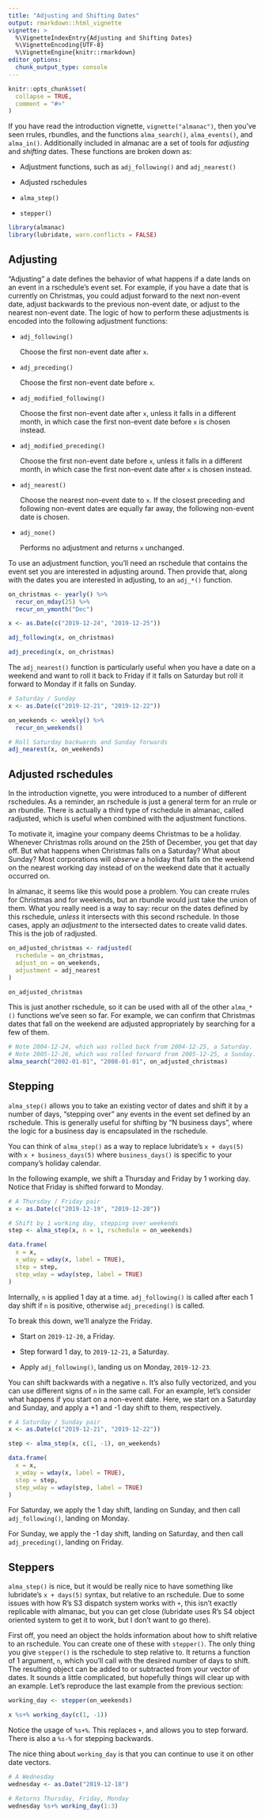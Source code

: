 ```yaml
---
title: "Adjusting and Shifting Dates"
output: rmarkdown::html_vignette
vignette: >
  %\VignetteIndexEntry{Adjusting and Shifting Dates}
  %\VignetteEncoding{UTF-8}
  %\VignetteEngine{knitr::rmarkdown}
editor_options: 
  chunk_output_type: console
---
```


```r
knitr::opts_chunk$set(
  collapse = TRUE,
  comment = "#>"
)
```

If you have read the introduction vignette, `vignette("almanac")`, then you've seen rrules, rbundles, and the functions `alma_search()`, `alma_events()`, and `alma_in()`. Additionally included in almanac are a set of tools for _adjusting_ and _shifting_ dates. These functions are broken down as:

- Adjustment functions, such as `adj_following()` and `adj_nearest()`

- Adjusted rschedules

- `alma_step()`

- `stepper()`

```r
library(almanac)
library(lubridate, warn.conflicts = FALSE)
```

## Adjusting

"Adjusting" a date defines the behavior of what happens if a date lands on an event in a rschedule's event set. For example, if you have a date that is currently on Christmas, you could adjust forward to the next non-event date, adjust backwards to the previous non-event date, or adjust to the nearest non-event date. The logic of how to perform these adjustments is encoded into the following adjustment functions:

   - `adj_following()`

     Choose the first non-event date after `x`.

   - `adj_preceding()`

     Choose the first non-event date before `x`.

   - `adj_modified_following()`

     Choose the first non-event date after `x`, unless it falls in a
     different month, in which case the first non-event date before `x` is
     chosen instead.

   - `adj_modified_preceding()`

     Choose the first non-event date before `x`, unless it falls in a
     different month, in which case the first non-event date after `x` is
     chosen instead.

   - `adj_nearest()`

     Choose the nearest non-event date to `x`. If the closest preceding and
     following non-event dates are equally far away, the following non-event
     date is chosen.

   - `adj_none()`

     Performs no adjustment and returns `x` unchanged.

To use an adjustment function, you'll need an rschedule that contains the event set you are interested in adjusting around. Then provide that, along with the dates you are interested in adjusting, to an `adj_*()` function.

```r
on_christmas <- yearly() %>%
  recur_on_mday(25) %>%
  recur_on_ymonth("Dec")

x <- as.Date(c("2019-12-24", "2019-12-25"))

adj_following(x, on_christmas)

adj_preceding(x, on_christmas)
```

The `adj_nearest()` function is particularly useful when you have a date on a weekend and want to roll it back to Friday if it falls on Saturday but roll it forward to Monday if it falls on Sunday.

```r
# Saturday / Sunday
x <- as.Date(c("2019-12-21", "2019-12-22"))

on_weekends <- weekly() %>%
  recur_on_weekends()

# Roll Saturday backwards and Sunday forwards
adj_nearest(x, on_weekends)
```

## Adjusted rschedules

In the introduction vignette, you were introduced to a number of different rschedules. As a reminder, an rschedule is just a general term for an rrule or an rbundle. There is actually a third type of rschedule in almanac, called radjusted, which is useful when combined with the adjustment functions.

To motivate it, imagine your company deems Christmas to be a holiday. Whenever Christmas rolls around on the 25th of December, you get that day off. But what happens when Christmas falls on a Saturday? What about Sunday? Most corporations will _observe_ a holiday that falls on the weekend on the nearest working day instead of on the weekend date that it actually occurred on.

In almanac, it seems like this would pose a problem. You can create rrules for Christmas and for weekends, but an rbundle would just take the union of them. What you really need is a way to say: recur on the dates defined by this rschedule, _unless_ it intersects with this second rschedule. In those cases, apply an _adjustment_ to the intersected dates to create valid dates. This is the job of radjusted.

```r
on_adjusted_christmas <- radjusted(
  rschedule = on_christmas, 
  adjust_on = on_weekends,
  adjustment = adj_nearest
)

on_adjusted_christmas
```

This is just another rschedule, so it can be used with all of the other `alma_*()` functions we've seen so far. For example, we can confirm that Christmas dates that fall on the weekend are adjusted appropriately by searching for a few of them.

```r
# Note 2004-12-24, which was rolled back from 2004-12-25, a Saturday.
# Note 2005-12-26, which was rolled forward from 2005-12-25, a Sunday.
alma_search("2002-01-01", "2008-01-01", on_adjusted_christmas)
```

## Stepping

`alma_step()` allows you to take an existing vector of dates and shift it by a number of days, "stepping over" any events in the event set defined by an rschedule. This is generally useful for shifting by "N business days", where the logic for a business day is encapsulated in the rschedule.

You can think of `alma_step()` as a way to replace lubridate's `x + days(5)` with `x + business_days(5)` where `business_days()` is specific to your company's holiday calendar.

In the following example, we shift a Thursday and Friday by 1 working day. Notice that Friday is shifted forward to Monday.

```r
# A Thursday / Friday pair
x <- as.Date(c("2019-12-19", "2019-12-20"))

# Shift by 1 working day, stepping over weekends
step <- alma_step(x, n = 1, rschedule = on_weekends)

data.frame(
  x = x,
  x_wday = wday(x, label = TRUE),
  step = step,
  step_wday = wday(step, label = TRUE)
)
```

Internally, `n` is applied 1 day at a time. `adj_following()` is called after each 1 day shift if `n` is positive, otherwise `adj_preceding()` is called.

To break this down, we'll analyze the Friday.

- Start on `2019-12-20`, a Friday.

- Step forward 1 day, to `2019-12-21`, a Saturday.

- Apply `adj_following()`, landing us on Monday, `2019-12-23`.

You can shift backwards with a negative `n`. It's also fully vectorized, and you can use different signs of `n` in the same call. For an example, let's consider what happens if you start on a non-event date. Here, we start on a Saturday and Sunday, and apply a +1 and -1 day shift to them, respectively.

```r
# A Saturday / Sunday pair
x <- as.Date(c("2019-12-21", "2019-12-22"))

step <- alma_step(x, c(1, -1), on_weekends)

data.frame(
  x = x,
  x_wday = wday(x, label = TRUE),
  step = step,
  step_wday = wday(step, label = TRUE)
)
```

For Saturday, we apply the 1 day shift, landing on Sunday, and then call `adj_following()`, landing on Monday.

For Sunday, we apply the -1 day shift, landing on Saturday, and then call `adj_preceding()`, landing on Friday.

## Steppers

`alma_step()` is nice, but it would be really nice to have something like lubridate's `x + days(5)` syntax, but relative to an rschedule. Due to some issues with how R's S3 dispatch system works with `+`, this isn't exactly replicable with almanac, but you can get close (lubridate uses R's S4 object oriented system to get it to work, but I don't want to go there).

First off, you need an object the holds information about how to shift relative to an rschedule. You can create one of these with `stepper()`. The only thing you give `stepper()` is the rschedule to step relative to. It returns a function of 1 argument, `n`, which you'll call with the desired number of days to shift. The resulting object can be added to or subtracted from your vector of dates. It sounds a little complicated, but hopefully things will clear up with an example. Let's reproduce the last example from the previous section:

```r
working_day <- stepper(on_weekends)

x %s+% working_day(c(1, -1))
```

Notice the usage of `%s+%`. This replaces `+`, and allows you to step forward. There is also a `%s-%` for stepping backwards.

The nice thing about `working_day` is that you can continue to use it on other date vectors.

```r
# A Wednesday
wednesday <- as.Date("2019-12-18")

# Returns Thursday, Friday, Monday
wednesday %s+% working_day(1:3)
```

